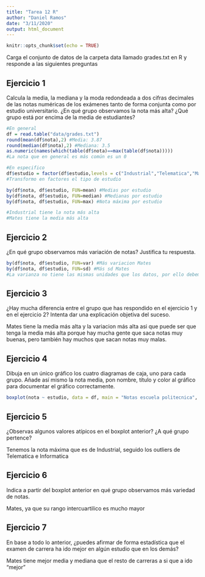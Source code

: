 ```yaml
---
title: "Tarea 12 R"
author: "Daniel Ramos"
date: "3/11/2020"
output: html_document
---
```


```r
knitr::opts_chunk$set(echo = TRUE)
```

Carga el conjunto de datos de la carpeta data llamado grades.txt en R y responde a las siguientes preguntas

## Ejercicio 1

Calcula la media, la mediana y la moda redondeada a dos cifras decimales de las notas numéricas de los exámenes tanto de forma conjunta como por estudio universitario. ¿En qué grupo observamos la nota más alta? ¿Qué grupo está por encima de la media de estudiantes?

```r
#En general
df = read.table("data/grades.txt")
round(mean(df$nota),2) #Media: 3.87
round(median(df$nota),2) #Mediana: 3.5
as.numeric(names(which(table(df$nota)==max(table(df$nota)))))
#La nota que en general es más común es un 0

#En especifico
df$estudio = factor(df$estudio,levels = c("Industrial","Telematica","Mates","Informatica"))
#Transformo en factores el tipo de estudio

by(df$nota, df$estudio, FUN=mean) #Medias por estudio
by(df$nota, df$estudio, FUN=median) #Medianas por estudio
by(df$nota, df$estudio, FUN=max) #Nota máxima por estudio

#Industrial tiene la nota más alta
#Mates tiene la media más alta

```

## Ejercicio 2

¿En qué grupo observamos más variación de notas? Justifica tu respuesta.

```r
by(df$nota, df$estudio, FUN=var) #Más variacion Mates
by(df$nota, df$estudio, FUN=sd) #Más sd Mates
#La varianza no tiene las mismas unidades que los datos, por ello debemos usar la sd, que si esta en las misma unidades
```

## Ejercicio 3

¿Hay mucha diferencia entre el grupo que has respondido en el ejercicio 1 y en el ejercicio 2? Intenta dar una explicación objetiva del suceso.

Mates tiene la media más alta y la variacion más alta asi que puede ser que tenga la media más alta porque hay mucha gente que saca notas muy buenas, pero también hay muchos que sacan notas muy malas.

## Ejercicio 4

Dibuja en un único gráfico los cuatro diagramas de caja, uno para cada grupo. Añade así mismo la nota media, pon nombre, título y color al gráfico para documentar el gráfico correctamente.

```r
boxplot(nota ~ estudio, data = df, main = "Notas escuela politecnica", col ="cyan")
```

## Ejercicio 5

¿Observas algunos valores atípicos en el boxplot anterior? ¿A qué grupo pertence?

Tenemos la nota máxima que es de Industrial, seguido los outliers de Telematica e Informatica

## Ejercicio 6

Indica a partir del boxplot anterior en qué grupo observamos más variedad de notas.

Mates, ya que su rango intercuartilico es mucho mayor

## Ejercicio 7

En base a todo lo anterior, ¿puedes afirmar de forma estadística que el examen de carrera ha ido mejor en algún estudio que en los demás?

Mates tiene mejor media y mediana que el resto de carreras a si que a ido "mejor"